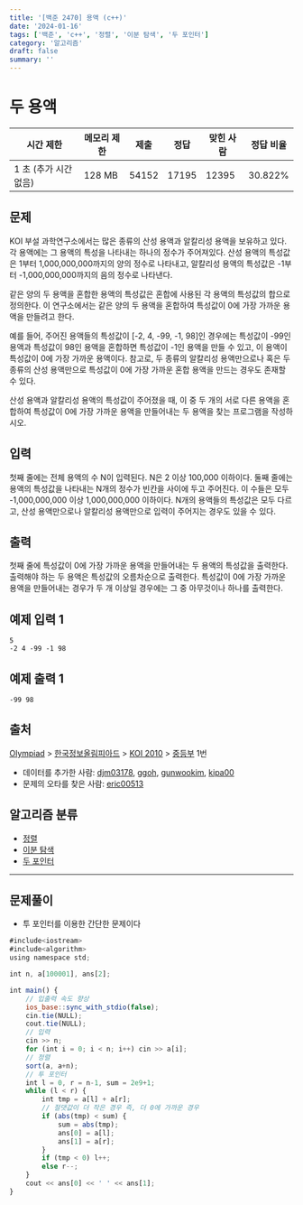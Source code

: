 ```yaml
---
title: '[백준 2470] 용액 (c++)'
date: '2024-01-16'
tags: ['백준', 'c++', '정렬', '이분 탐색', '두 포인터']
category: '알고리즘'
draft: false
summary: ''
---
```


# 두 용액

| 시간 제한             | 메모리 제한 | 제출  | 정답  | 맞힌 사람 | 정답 비율 |
| --------------------- | ----------- | ----- | ----- | --------- | --------- |
| 1 초 (추가 시간 없음) | 128 MB      | 54152 | 17195 | 12395     | 30.822%   |

## 문제

KOI 부설 과학연구소에서는 많은 종류의 산성 용액과 알칼리성 용액을 보유하고 있다. 각 용액에는 그 용액의 특성을 나타내는 하나의 정수가 주어져있다. 산성 용액의 특성값은 1부터 1,000,000,000까지의 양의 정수로 나타내고, 알칼리성 용액의 특성값은 -1부터 -1,000,000,000까지의 음의 정수로 나타낸다.

같은 양의 두 용액을 혼합한 용액의 특성값은 혼합에 사용된 각 용액의 특성값의 합으로 정의한다. 이 연구소에서는 같은 양의 두 용액을 혼합하여 특성값이 0에 가장 가까운 용액을 만들려고 한다.

예를 들어, 주어진 용액들의 특성값이 [-2, 4, -99, -1, 98]인 경우에는 특성값이 -99인 용액과 특성값이 98인 용액을 혼합하면 특성값이 -1인 용액을 만들 수 있고, 이 용액이 특성값이 0에 가장 가까운 용액이다. 참고로, 두 종류의 알칼리성 용액만으로나 혹은 두 종류의 산성 용액만으로 특성값이 0에 가장 가까운 혼합 용액을 만드는 경우도 존재할 수 있다.

산성 용액과 알칼리성 용액의 특성값이 주어졌을 때, 이 중 두 개의 서로 다른 용액을 혼합하여 특성값이 0에 가장 가까운 용액을 만들어내는 두 용액을 찾는 프로그램을 작성하시오.

## 입력

첫째 줄에는 전체 용액의 수 N이 입력된다. N은 2 이상 100,000 이하이다. 둘째 줄에는 용액의 특성값을 나타내는 N개의 정수가 빈칸을 사이에 두고 주어진다. 이 수들은 모두 -1,000,000,000 이상 1,000,000,000 이하이다. N개의 용액들의 특성값은 모두 다르고, 산성 용액만으로나 알칼리성 용액만으로 입력이 주어지는 경우도 있을 수 있다.

## 출력

첫째 줄에 특성값이 0에 가장 가까운 용액을 만들어내는 두 용액의 특성값을 출력한다. 출력해야 하는 두 용액은 특성값의 오름차순으로 출력한다. 특성값이 0에 가장 가까운 용액을 만들어내는 경우가 두 개 이상일 경우에는 그 중 아무것이나 하나를 출력한다.

## 예제 입력 1

```
5
-2 4 -99 -1 98

```

## 예제 출력 1

```
-99 98

```

## 출처

[Olympiad](https://www.acmicpc.net/category/2) > [한국정보올림피아드](https://www.acmicpc.net/category/55) > [KOI 2010](https://www.acmicpc.net/category/61) > [중등부](https://www.acmicpc.net/category/detail/341) 1번

- 데이터를 추가한 사람: [djm03178](https://www.acmicpc.net/user/djm03178), [ggoh](https://www.acmicpc.net/user/ggoh), [gunwookim](https://www.acmicpc.net/user/gunwookim), [kipa00](https://www.acmicpc.net/user/kipa00)
- 문제의 오타를 찾은 사람: [eric00513](https://www.acmicpc.net/user/eric00513)

## 알고리즘 분류

- [정렬](https://www.acmicpc.net/problem/tag/97)
- [이분 탐색](https://www.acmicpc.net/problem/tag/12)
- [두 포인터](https://www.acmicpc.net/problem/tag/80)

---

## 문제풀이

- 투 포인터를 이용한 간단한 문제이다

```jsx
#include<iostream>
#include<algorithm>
using namespace std;

int n, a[100001], ans[2];

int main() {
    // 입출력 속도 향상
    ios_base::sync_with_stdio(false);
    cin.tie(NULL);
    cout.tie(NULL);
    // 입력
    cin >> n;
    for (int i = 0; i < n; i++) cin >> a[i];
    // 정렬
    sort(a, a+n);
    // 투 포인터
    int l = 0, r = n-1, sum = 2e9+1;
    while (l < r) {
        int tmp = a[l] + a[r];
        // 절댓값이 더 작은 경우 즉, 더 0에 가까운 경우
        if (abs(tmp) < sum) {
            sum = abs(tmp);
            ans[0] = a[l];
            ans[1] = a[r];
        }
        if (tmp < 0) l++;
        else r--;
    }
    cout << ans[0] << ' ' << ans[1];
}
```

